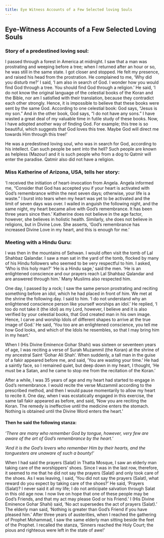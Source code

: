 ```yaml
---
title: Eye Witness Accounts of a Few Selected loving Souls
---
```


## Eye-Witness Accounts of a Few Selected Loving Souls

### Story of a predestined loving soul:
I passed through a forest in America at midnight. I saw that a man was
prostrating and weeping before a tree; when I returned after an hour or so,
he was still in the same state. I got closer and stopped. He felt my presence,
and raised his head from the prostration. He complained to me, ‘Why did
you disturb me?’ I said, ‘I am also in search of God. I wonder how you
would find God through a tree. You should find God through a religion.’
He said, ‘I do not know the original language of the celestial books of the
Koran and the Bible, nor am I satisfied with their translation, because they
contradict each other strongly. Hence, it is impossible to believe that these
books were sent by the same God. According to one celestial book: God
says, “Jesus is my son.” And in the other book, God says, “I do not have
any sons.” I have wasted a great deal of my valuable time in futile study
of these books. Now, I have adopted another way of finding God. For
example; this tree is so beautiful, which suggests that God loves this tree.
Maybe God will direct me towards Him through this tree!’

He was a predestined loving soul, who was in search for God, according to
his intellect. Can such people be sent into the hell? Such people are known
as helpless (Mazour) and it is such people who from a dog to Qatmir will
enter the paradise. Qatmir also did not have a religion.

### Miss Katherine of Arizona, USA, tells her story:

‘I received the initiation of heart-invocation from Angela. Angela informed
me, “Consider that God has accepted you if your heart is activated with God’s remembrance within the next seven days; otherwise, your life is a
waste.” I burst into tears when my heart was yet to be activated and the
limit of seven days was over. I wailed in anguish the following night, and
the same night, my heart became alive with God’s remembrance. It has
been three years since then.’ Katherine does not believe in the age factor,
however, she believes in holistic health. Similarly, she does not believe
in religions, but in Divine Love. She asserts, ‘God’s remembrance has
increased Divine Love in my heart, and this is enough for me.’

### Meeting with a Hindu Guru:

I was then in the mountains of Sehwan. I would often visit the tomb of
Lal Shahbaz Qalandar. I saw a man sat in the yard of the tomb, flocked
by many of his Hindu followers who seemed to be very respectful to him.
I asked, ‘Who is this holy man?’ ‘He is a Hindu sage,’ said the men. ‘He
is an enlightened conscience and our prayers reach Lal Shahbaz Qalandar
and are answered through him.’ Many Muslims also respected him.

One day, I passed by a rock; I saw the same person prostrating and reciting
something before an idol, which he had placed in front of him. We met at
the shrine the following day. I said to him. ‘I do not understand why an
enlightened conscience person like yourself worships an idol.’ He replied,
‘I too do not take it (the idol) as my Lord, however, I believe and it is also
verified by your celestial books, that God created man in his own image.
Hence, I carve and worship Idols of different shapes to arrive at the true
image of God.’ He said, ‘You too are an enlightened conscience, you tell
me how God looks, and which of the Idols he resembles, so that I may
bring him in my heart.’

When I (His Divine Eminence Gohar Shahi) was sixteen or seventeen
years of age, I was reciting a verse of Surah Muzammil (the Koran) at the
shrine of my ancestral Saint ‘Gohar Ali Shah’. When suddenly, a tall man
in the guise of a fakir appeared before me, and said, ‘You are wasting your
time.’ He had a saintly face, so I remained quiet, but deep down in my
heart, I thought, ‘He must be a Satan, and he came to stop me from the
recitation of the Koran.’

After a while, I was 35 years of age and my heart had started to engage
in God’s remembrance. I would recite the verse Muzammil according to
the prescribed method, and then I would pause momentarily to allow my
heart to recite it. One day, when I was ecstatically engaged in this exercise,
the same tall fakir appeared as before, and said, ‘Now you are reciting the
Koran. The remedy is ineffective until the medicine enters the stomach.
Nothing is obtained until the Divine Word enters the heart.’

#### Then he said the following stanza:

*‘There are many who remember God by tongue, however, very few are aware
of the art of God’s remembrance by the heart.’*

*‘And it is the God’s lovers who remember Him by their hearts, and the
tonguesters are unaware of such a bounty!’*

When I had said the prayers (Salat) in Thatta Mosque, I saw an elderly man
taking care of the worshippers’ shoes. Since I was in the last row, therefore,
it seemed to me that he did not say the prayers (Salat) and only took care
of the shoes. As I was leaving, I said, ‘You did not say the prayers (Salat),
what reward do you expect by taking care of the shoes?’ He said, ‘Prayers
(Salat)? I never said it all my life; I do not anticipate salvation through
Salat in this old age now. I now live on hope that one of these people may
be God’s Friends, and that my act may please God or his Friend.’ I (His
Divine Eminence Gohar Shahi) said, ‘No act supersedes the act of prayers
(Salat).’ The elderly man said, ‘Nothing is greater than God’s Friend if
you have pleased him.’ After three years of austerities, when I reached
the gathering of Prophet Mohammad, I saw the same elderly man sitting
beside the feet of the Prophet. I recalled the stanza, ‘Sinners reached the
Holy Court; the pious and righteous were left in the state of awe!’